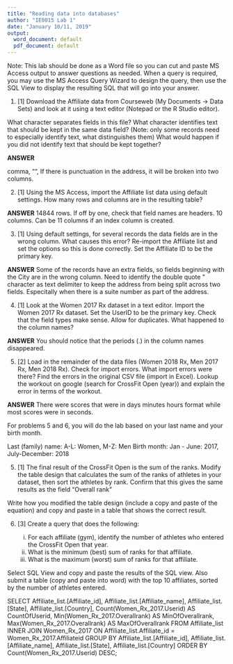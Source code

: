 ```yaml
---
title: "Reading data into databases"
author: "IE0015 Lab 1"
date: "January 10/11, 2019"
output:
  word_document: default
  pdf_document: default
---
```


Note: This lab should be done as a Word file so you can cut and paste MS Access output to answer questions as needed.  When a query is required, you may use the MS Access Query Wizard to design the query, then use the SQL View to display the resulting SQL that will go into your answer. 

1. [1] Download the Affiliate data from Courseweb (My Documents -> Data Sets) and look at it using a text editor (Notepad or the R Studio editor). 

What character separates fields in this file?  What character identifies text that should be kept in the same data field? (Note: only some records need to especially identify text, what distinguishes them) What would happen if you did not identify text that should be kept together?

**ANSWER**

comma, "", If there is punctuation in the address, it will be broken into two columns.


2. [1]  Using the MS Access, import the Affiliate list data using default settings. How many rows and columns are in the resulting table?  

**ANSWER**
14844 rows. If off by one, check that field names are headers.
10 columns.  Can be 11 columns if an index column is created.


3. [1]  Using default settings, for several records the data fields are in the wrong column.  What causes this error?  Re-import the Affiliate list and set the options so this is done correctly.  Set the Affiliate ID to be the primary key.

**ANSWER**
Some of the records have an extra fields, so fields beginning with the City are in the wrong column.  Need to identify the double quote \" character as text delimiter to keep the address from being split across two fields.  Especitally when there is a suite number as part of the address.

4. [1]  Look at the Women 2017 Rx dataset in a text editor. Import the Women 2017 Rx dataset.  Set the UserID to be the primary key. Check that the field types make sense. Allow for duplicates.  What happened to the column names?

**ANSWER** 
You should notice that the periods (.) in the column names disappeared.

5. [2]  Load in the remainder of the data files (Women 2018 Rx, Men 2017 Rx, Men 2018 Rx).  Check for import errors.  What import errors were there?  Find the errors in the original CSV file (import in Excel).  Lookup the workout on google (search for CrossFit Open (year)) and explain the error in terms of the workout.

**ANSWER**
There were scores that were in days minutes hours format while most scores were in seconds.

For problems 5 and 6, you will do the lab based on your last name and your birth month.

Last (family) name:  A-L: Women,  M-Z: Men
Birth month:  Jan - June:  2017,  July-December: 2018

5. [1]  The final result of the CrossFit Open is the sum of the ranks.  Modify the table design that calculates the sum of the ranks of athletes in your dataset, then sort the athletes by rank.  Confirm that this gives the same results as the field "Overall rank"

Write how you modified the table design (include a copy and paste of the equation) and copy and paste in a table that shows the correct result.


6. [3]  Create a query that does the following:

    i. For each affiliate (gym), identify the number of athletes who entered the CrossFit Open that year.
    ii.  What is the minimum (best) sum of ranks for that affiliate.
    iii.  What is the maximum (worst) sum of ranks for that affiliate.
    
Select SQL View and copy and paste the results of the SQL view.  Also submit a table (copy and paste into word) with the top 10 affiliates, sorted by the number of athletes entered.



SELECT Affiliate_list.[Affiliate_id], Affiliate_list.[Affiliate_name], Affiliate_list.[State], Affiliate_list.[Country], Count(Women_Rx_2017.Userid) AS CountOfUserid, Min(Women_Rx_2017.Overallrank) AS MinOfOverallrank, Max(Women_Rx_2017.Overallrank) AS MaxOfOverallrank
FROM Affiliate_list INNER JOIN Women_Rx_2017 ON Affiliate_list.Affiliate_id = Women_Rx_2017.Affiliateid
GROUP BY Affiliate_list.[Affiliate_id], Affiliate_list.[Affiliate_name], Affiliate_list.[State], Affiliate_list.[Country]
ORDER BY Count(Women_Rx_2017.Userid) DESC;
